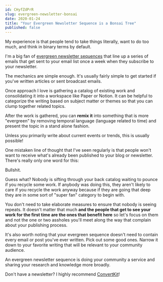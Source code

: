 ```yaml
---
id: CHyfZdPrR
slug: evergreen-newsletter-bonsai
date: 2020-01-24
title: "Your Evergreen Newsletter Sequence is a Bonsai Tree"
published: false
---
```


My experience is that people tend to take things literally, want to do too much, and think in binary terms by default.

I'm a big fan of [evergreen newsletter sequences](/shadow-newsletter-for-evergreen-emails-in-convertkit) that line up a series of emails that get sent to your email list once a week when they subscribe to your newsletter.

The mechanics are simple enough. It's usually fairly simple to get started if you've written articles or sent broadcast emails.

Once approach I love is gathering a catalog of existing work and consolidating it into a workspace like Paper or Notion. It can be helpful to categorize the writing based on subject matter or themes so that you can clump together related topics.

After the work is gathered, you can **remix it** into something that is more "evergreen" by removing temporal language (language related to time) and present the topic in a stand alone fashion.

Unless you primarily write about current events or trends, this is usually possible!

One mistaken line of thought that I've seen regularly is that people won't want to receive what's already been published to your blog or newsletter. There's really only one word for this:

Bullshit.

Guess what? Nobody is sifting through your back catalog waiting to pounce if you recycle some work. If anybody was doing this, they aren't likely to care if you recycle the work anyway because if they are going that deep they are in some sort of "super fan" category to begin with.

You don't need to take elaborate measures to ensure that nobody is seeing repeats. It doesn't matter that much **and the people that get to see your work for the first time are the ones that benefit here** so let's focus on them and not the one or two assholes you'll meet along the way that complain about your publishing process.

It's also worth noting that your evergreen sequence doesn't need to contain every email or post you've ever written. Pick out some good ones. Narrow it down to your favorite writing that will be relevant to your community audience.

An evergreen newsletter sequence is doing your community a service and sharing your research and knowledge more broadly.

Don't have a newsletter? I highly recommend [ConvertKit](https://joel.dev/convertkit)!
